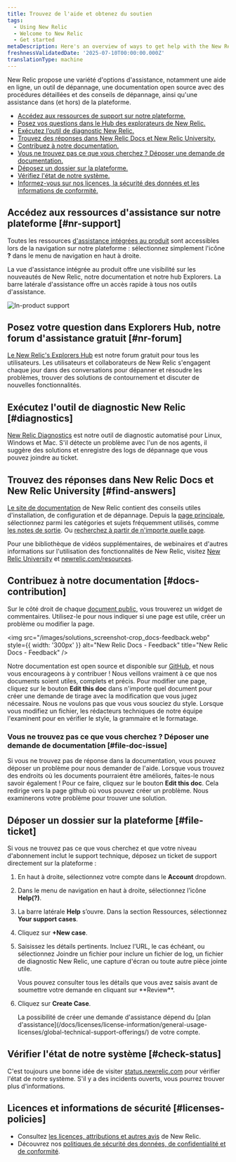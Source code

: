 ```yaml
---
title: Trouvez de l'aide et obtenez du soutien
tags:
  - Using New Relic
  - Welcome to New Relic
  - Get started
metaDescription: Here's an overview of ways to get help with the New Relic platform.
freshnessValidatedDate: '2025-07-10T00:00:00.000Z'
translationType: machine
---
```


New Relic propose une variété d&apos;options d&apos;assistance, notamment une aide en ligne, un outil de dépannage, une documentation open source avec des procédures détaillées et des conseils de dépannage, ainsi qu&apos;une assistance dans (et hors) de la plateforme.

* [Accédez aux ressources de support sur notre plateforme.](#nr-support)
* [Posez vos questions dans le Hub des explorateurs de New Relic.](#nr-forum)
* [Exécutez l’outil de diagnostic New Relic.](#diagnostics)
* [Trouvez des réponses dans New Relic Docs et New Relic University.](#find-answers)
* [Contribuez à notre documentation.](#docs-contribution)
* [Vous ne trouvez pas ce que vous cherchez ? Déposer une demande de documentation.](#file-doc-issue)
* [Déposez un dossier sur la plateforme.](#file-ticket)
* [Vérifiez l&apos;état de notre système.](#check-status)
* [Informez-vous sur nos licences, la sécurité des données et les informations de conformité.](#licenses-policies)

## Accédez aux ressources d&apos;assistance sur notre plateforme [#nr-support]

Toutes les ressources [d&apos;assistance intégrées au produit](https://one.newrelic.com/redirect/support) sont accessibles lors de la navigation sur notre plateforme : sélectionnez simplement l&apos;icône <DNT>**?**</DNT> dans le menu de navigation en haut à droite.

La vue d&apos;assistance intégrée au produit offre une visibilité sur les nouveautés de New Relic, notre documentation et notre hub Explorers. La barre latérale d&apos;assistance offre un accès rapide à tous nos outils d&apos;assistance.

<img title="New Relic's in-product support" alt="In-product support" src="/images/solutions_screenshot-crop_product-support.webp" />

## Posez votre question dans Explorers Hub, notre forum d&apos;assistance gratuit [#nr-forum]

[Le New Relic&apos;s Explorers Hub](https://discuss.newrelic.com/) est notre forum gratuit pour tous les utilisateurs. Les utilisateurs et collaborateurs de New Relic s&apos;engagent chaque jour dans des conversations pour dépanner et résoudre les problèmes, trouver des solutions de contournement et discuter de nouvelles fonctionnalités.

## Exécutez l&apos;outil de diagnostic New Relic [#diagnostics]

[New Relic Diagnostics](/docs/using-new-relic/cross-product-functions/troubleshooting/new-relic-diagnostics) est notre outil de diagnostic automatisé pour Linux, Windows et Mac. S&apos;il détecte un problème avec l&apos;un de nos agents, il suggère des solutions et enregistre des logs de dépannage que vous pouvez joindre au ticket.

## Trouvez des réponses dans New Relic Docs et New Relic University [#find-answers]

[Le site de documentation](https://docs.newrelic.com) de New Relic contient des conseils utiles d&apos;installation, de configuration et de dépannage. Depuis la [page principale](http://docs.newrelic.com), sélectionnez parmi les catégories et sujets fréquemment utilisés, comme [les notes de sortie](/docs/release-notes). Ou [recherchez à partir de n&apos;importe quelle page](http://docs.newrelic.com/search).

Pour une bibliothèque de vidéos supplémentaires, de webinaires et d&apos;autres informations sur l&apos;utilisation des fonctionnalités de New Relic, visitez [New Relic University](https://learn.newrelic.com/) et [newrelic.com/resources](https://newrelic.com/resources/videos).

## Contribuez à notre documentation [#docs-contribution]

Sur le côté droit de chaque [document public,](https://docs.newrelic.com) vous trouverez un widget de commentaires. Utilisez-le pour nous indiquer si une page est utile, créer un problème ou modifier la page.

<img src="/images/solutions_screenshot-crop_docs-feedback.webp" style={{ width: '300px' }} alt="New Relic Docs - Feedback" title="New Relic Docs - Feedback" />

Notre documentation est open source et disponible sur [GitHub](https://github.com/newrelic/docs-website), et nous vous encourageons à y contribuer ! Nous veillons vraiment à ce que nos documents soient utiles, complets et précis. Pour modifier une page, cliquez sur le bouton <DNT>**Edit this doc**</DNT> dans n&apos;importe quel document pour créer une demande de tirage avec la modification que vous jugez nécessaire. Nous ne voulons pas que vous vous souciez du style. Lorsque vous modifiez un fichier, les rédacteurs techniques de notre équipe l&apos;examinent pour en vérifier le style, la grammaire et le formatage.

### Vous ne trouvez pas ce que vous cherchez ? Déposer une demande de documentation [#file-doc-issue]

Si vous ne trouvez pas de réponse dans la documentation, vous pouvez déposer un problème pour nous demander de l&apos;aide. Lorsque vous trouvez des endroits où les documents pourraient être améliorés, faites-le nous savoir également ! Pour ce faire, cliquez sur le bouton <DNT>**Edit this doc**</DNT>. Cela redirige vers la page github où vous pouvez créer un problème. Nous examinerons votre problème pour trouver une solution.

## Déposer un dossier sur la plateforme [#file-ticket]

Si vous ne trouvez pas ce que vous cherchez et que votre niveau d&apos;abonnement inclut le support technique, déposez un ticket de support directement sur la plateforme :

1. En haut à droite, sélectionnez votre compte dans le <DNT>**Account** dropdown</DNT>.

2. Dans le menu de navigation en haut à droite, sélectionnez l’icône **Help(?)**.

3. La barre latérale **Help** s’ouvre. Dans la section Ressources, sélectionnez <DNT>**Your support cases**</DNT>.

4. Cliquez sur <DNT>**+New case**</DNT>.

5. Saisissez les détails pertinents. Incluez l&apos;URL, le cas échéant, ou sélectionnez Joindre un fichier pour inclure un fichier de log, un fichier de diagnostic New Relic, une capture d&apos;écran ou toute autre pièce jointe utile.

   <Callout variant="tip">
     Vous pouvez consulter tous les détails que vous avez saisis avant de soumettre votre demande en cliquant sur <DNT>**Review**</DNT>.
   </Callout>

6. Cliquez sur <DNT>**Create Case**</DNT>.

   <Callout variant="important">
     La possibilité de créer une demande d&apos;assistance dépend du [plan d&apos;assistance](/docs/licenses/license-information/general-usage-licenses/global-technical-support-offerings/) de votre compte.
   </Callout>

## Vérifier l&apos;état de notre système [#check-status]

C&apos;est toujours une bonne idée de visiter [status.newrelic.com](https://status.newrelic.com) pour vérifier l&apos;état de notre système. S&apos;il y a des incidents ouverts, vous pourrez trouver plus d&apos;informations.

## Licences et informations de sécurité [#licenses-policies]

* Consultez [les licences, attributions et autres avis](/docs/licenses) de New Relic.
* Découvrez nos [politiques de sécurité des données, de confidentialité et de conformité](/docs/security).
